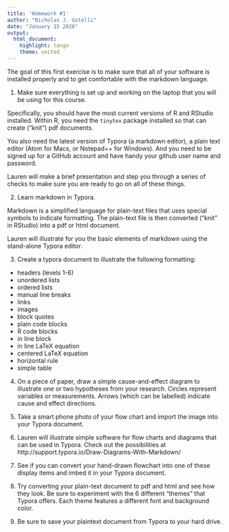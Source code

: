 ```yaml
---
title: 'Homework #1'
author: "Nicholas J. Gotelli"
date: "January 15 2020"
output: 
  html_document: 
    highlight: tango
    theme: united
---
```


The goal of this first exercise is to make sure that all of your software is installed properly and to get comfortable with the markdown language.

1. Make sure everything is set up and working on the laptop that you will be using for this course. 

Specifically, you should have the most current versions of R and RStudio installed. Within R, you need the `tinytex` package installed so that can create ("knit") pdf documents.

You also need the latest version of Typora (a markdown editor), a plain text editor (Atom for Macs, or Notepad++ for Windows). And you need to be signed up for a GitHub account and have handy your github user name and password.

Lauren will make a brief presentation and step you through a series of checks to make sure you are ready to go on all of these things.

2. Learn markdown in Typora.

Markdown is a simplified language for plain-text files that uses special symbols to indicate formatting. The plain-text file is then converted ("knit" in RStudio) into a pdf or html document.

Lauren will illustrate for you the basic elements of markdown using the stand-alone Typora editor.

3. Create a typora document to illustrate the following formatting:

* headers (levels 1-6)
* unordered lists
* ordered lists
* manual line breaks
* links
* images
* block quotes
* plain code blocks
* R code blocks
* in line block
* in line LaTeX equation
* centered LaTeX equation
* horizontal rule
* simple table

4. On a piece of paper, draw a simple cause-and-effect diagram to illustrate one or two hypotheses from your research. Circles represent variables or measurements. Arrows (which can be labelled) indicate cause and effect directions.

5. Take a smart phone photo of your flow chart and import the image into your Typora document.

6. Lauren will illustrate simple software for flow charts and diagrams that can be used in Typora. Check out the possibilities at http://support.typora.io/Draw-Diagrams-With-Markdown/

7. See if you can convert your hand-drawn flowchart into one of these display items and imbed it in your Typora document.

8. Try converting your plain-text document to pdf and html and see how they look. Be sure to experiment with the 6 different "themes" that Typora offers. Each theme features a different font and background color.

9. Be sure to save your plaintext document from Typora to your hard drive.


